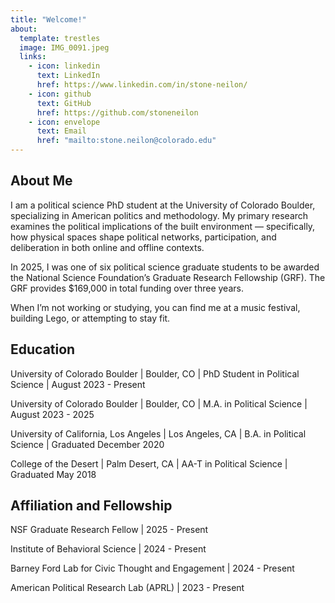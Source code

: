 ```yaml
---
title: "Welcome!"
about:
  template: trestles
  image: IMG_0091.jpeg
  links:  
    - icon: linkedin
      text: LinkedIn
      href: https://www.linkedin.com/in/stone-neilon/
    - icon: github
      text: GitHub
      href: https://github.com/stoneneilon
    - icon: envelope
      text: Email
      href: "mailto:stone.neilon@colorado.edu"
---
```


## About Me

I am a political science PhD student at the University of Colorado Boulder, specializing in American politics and methodology. My primary research examines the political implications of the built environment --- specifically, how physical spaces shape political networks, participation, and deliberation in both online and offline contexts.

In 2025, I was one of six political science graduate students to be awarded the National Science Foundation's Graduate Research Fellowship (GRF). The GRF provides \$169,000 in total funding over three years.

When I'm not working or studying, you can find me at a music festival, building Lego, or attempting to stay fit.

## Education

University of Colorado Boulder \| Boulder, CO \| PhD Student in Political Science \| August 2023 - Present

University of Colorado Boulder \| Boulder, CO \| M.A. in Political Science \| August 2023 - 2025

University of California, Los Angeles \| Los Angeles, CA \| B.A. in Political Science \| Graduated December 2020

College of the Desert \| Palm Desert, CA \| AA-T in Political Science \| Graduated May 2018

## Affiliation and Fellowship

NSF Graduate Research Fellow \| 2025 - Present

Institute of Behavioral Science \| 2024 - Present

Barney Ford Lab for Civic Thought and Engagement \| 2024 - Present

American Political Research Lab (APRL) \| 2023 - Present
